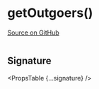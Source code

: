 
# getOutgoers()

[Source on GitHub](https://github.com/wbkd/react-flow/blob/f919cb152dd5a92ec3b4d7e4568ffe099bc2af39/packages/react/src/utils/general.ts#L15)

```ts

```

## Signature

<PropsTable {...signature} />
